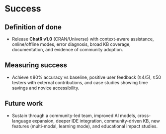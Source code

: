# Success
<!--
Projects should have a definition of done that is measurable, and a
thorough understanding going in of what the risks are to delivery
-->

## Definition of done
<!--
What does success look like?
-->

- Release **ChatR v1.0** (CRAN/Universe) with context-aware assistance, online/offline modes, error diagnosis, broad KB coverage, documentation, and evidence of community adoption.  

## Measuring success
<!--
How will we know when success is achieved, what markers can we use
along the way
-->

- Achieve ≥80% accuracy vs baseline, positive user feedback (≥4/5), ≥50 testers with external contributions, and case studies showing time savings and novice accessibility.  


## Future work
<!--
How could this be extended / developed in the future by yourself
and/or the community in general?
-->

- Sustain through a community-led team, improved AI models, cross-language expansion, deeper IDE integration, community-driven KB, new features (multi-modal, learning mode), and educational impact studies.  
